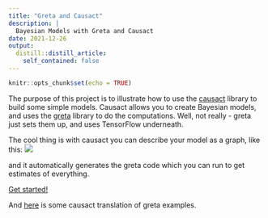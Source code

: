 ```yaml
---
title: "Greta and Causact"
description: |
  Bayesian Models with Greta and Causact
date: 2021-12-26
output:
  distill::distill_article:
    self_contained: false
---
```


```r
knitr::opts_chunk$set(echo = TRUE)
```

The purpose of this project is to illustrate how to use the [causact](https://www.causact.com/) library to build some simple models. Causact allows you to create Bayesian models, and uses the [greta](https://greta-stats.org/index.html) library to do the computations. Well, not really - greta just sets them up, and uses TensorFlow underneath.

The cool thing is with causact you can describe your model as a graph, like this:
![](causact_render.png)

and it automatically generates the greta code which you can run to get estimates of everything.

[Get started!](https://github.com/prabinov42/Greta_Causact_Exploration/blob/main/greta_causact_exploration.md)

And [here](https://github.com/prabinov42/greta_causact_examples/blob/main/greta_causact_examples.md) is some causact translation of greta examples.



